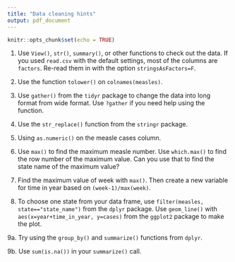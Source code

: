 ```yaml
---
title: "Data cleaning hints"
output: pdf_document
---
```


```r
knitr::opts_chunk$set(echo = TRUE)
```

1. Use `View()`, `str()`, `summary()`, or other functions to check out the data. If you used `read.csv` with the default settings, most of the columns are `factors`. Re-read them in with the option `stringsAsFactors=F`.

\bigskip

\bigskip

2. Use the function `tolower()` on `colnames(measles)`.

\bigskip

\bigskip

3. Use `gather()` from the `tidyr` package to change the data into long format from wide format. Use `?gather` if you need help using the function.

\bigskip

\bigskip

4. Use the `str_replace()` function from the `stringr` package.

\bigskip

\bigskip

5. Using `as.numeric()` on the measle cases column.

\bigskip

\bigskip

6. Use `max()` to find the maximum measle number. Use `which.max()` to find the row number of the maximum value. Can you use that to find the state name of the maximum value?

\bigskip

\bigskip

7. Find the maximum value of week with `max()`. Then create a new variable for time in year based on `(week-1)/max(week)`.

\bigskip

\bigskip

8. To choose one state from your data frame, use `filter(measles, state=="state_name")` from the `dplyr` package. Use `geom_line()` with `aes(x=year+time_in_year, y=cases)` from the `ggplot2` package to make the plot.

\bigskip

\bigskip

9a. Try using the `group_by()` and `summarize()` functions from `dplyr`.

\bigskip

\bigskip

9b. Use `sum(is.na())` in your `summarize()` call.
